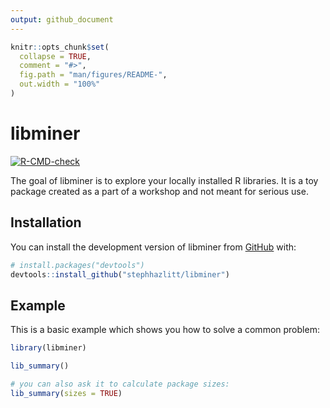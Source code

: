 ```yaml
---
output: github_document
---
```


<!-- README.md is generated from README.Rmd. Please edit that file -->

```r
knitr::opts_chunk$set(
  collapse = TRUE,
  comment = "#>",
  fig.path = "man/figures/README-",
  out.width = "100%"
)
```

# libminer

<!-- badges: start -->
[![R-CMD-check](https://github.com/stephhazlitt/libminer/actions/workflows/R-CMD-check.yaml/badge.svg)](https://github.com/stephhazlitt/libminer/actions/workflows/R-CMD-check.yaml)
<!-- badges: end -->

The goal of libminer is to explore your locally installed R libraries. It is a toy package created as a part of a workshop and not meant for serious use.

## Installation

You can install the development version of libminer from [GitHub](https://github.com/) with:

``` r
# install.packages("devtools")
devtools::install_github("stephhazlitt/libminer")
```

## Example

This is a basic example which shows you how to solve a common problem:

```r
library(libminer)

lib_summary()

# you can also ask it to calculate package sizes:
lib_summary(sizes = TRUE)
```





